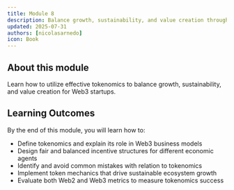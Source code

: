 ```yaml
---
title: Module 8
description: Balance growth, sustainability, and value creation through effective tokenomics design
updated: 2025-07-31
authors: [nicolasarnedo]
icon: Book
---
```


## About this module
Learn how to utilize effective tokenomics to balance growth, sustainability, and value creation for Web3 startups.

## Learning Outcomes
By the end of this module, you will learn how to:
- Define tokenomics and explain its role in Web3 business models
- Design fair and balanced incentive structures for different economic agents
- Identify and avoid common mistakes with relation to tokenomics 
- Implement token mechanics that drive sustainable ecosystem growth
- Evaluate both Web2 and Web3 metrics to measure tokenomics success

